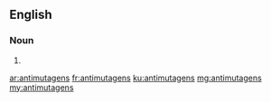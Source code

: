 ==English==

===Noun===
{{head|en}}

# {{plural of|antimutagen}}

[[ar:antimutagens]]
[[fr:antimutagens]]
[[ku:antimutagens]]
[[mg:antimutagens]]
[[my:antimutagens]]